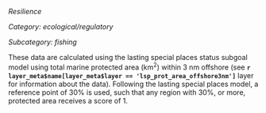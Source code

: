 *Resilience*

*Category: ecological/regulatory*

*Subcategory: fishing*

These data are calculated using the lasting special places status subgoal model using total marine protected area (km^2^) within 3 nm offshore (see **`r layer_meta$name[layer_meta$layer == 'lsp_prot_area_offshore3nm']`** layer for information about the data). Following the lasting special places model, a reference point of 30% is used, such that any region with 30%, or more, protected area receives a score of 1. 